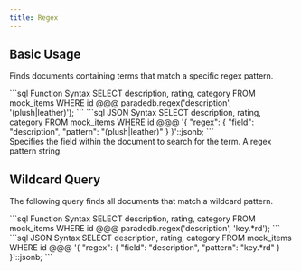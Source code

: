 ```yaml
---
title: Regex
---
```


## Basic Usage

Finds documents containing terms that match a specific regex pattern.

<CodeGroup>
```sql Function Syntax
SELECT description, rating, category
FROM mock_items
WHERE id @@@ paradedb.regex('description', '(plush|leather)');
```
```sql JSON Syntax
SELECT description, rating, category
FROM mock_items
WHERE id @@@
'{
    "regex": {
        "field": "description",
        "pattern": "(plush|leather)"
    }
}'::jsonb;
```
</CodeGroup>

<div className="mt-8" />

<ParamField body="field" required>
  Specifies the field within the document to search for the term.
</ParamField>
<ParamField body="pattern" required>
  A regex pattern string.
</ParamField>

## Wildcard Query

The following query finds all documents that match a wildcard pattern.

<CodeGroup>
```sql Function Syntax
SELECT description, rating, category
FROM mock_items
WHERE id @@@ paradedb.regex('description', 'key.*rd');
```
```sql JSON Syntax
SELECT description, rating, category
FROM mock_items
WHERE id @@@
'{
    "regex": {
        "field": "description",
        "pattern": "key.*rd"
    }
}'::jsonb;
```
</CodeGroup>
